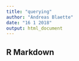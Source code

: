 ```yaml
---
title: "querying"
author: "Andreas Blaette"
date: "16 1 2018"
output: html_document
---
```



## R Markdown

